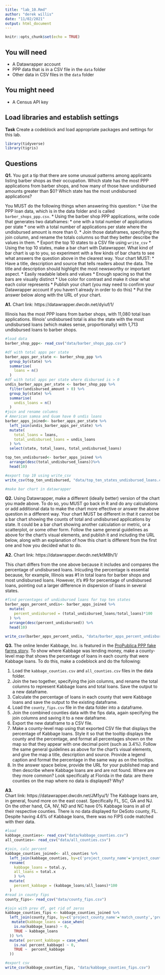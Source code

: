 ```yaml
---
title: "lab_10.Rmd"
author: "derek willis"
date: "11/02/2021"
output: html_document
---
```


```r
knitr::opts_chunk$set(echo = TRUE)
```

## You will need

* A Datawrapper account
* PPP data that is in a CSV file in the `data` folder
* Other data in CSV files in the `data` folder

## You might need

* A Census API key

## Load libraries and establish settings

**Task** Create a codeblock and load appropriate packages and settings for this lab.
```r
library(tidyverse)
library(tigris)
```
## Questions

**Q1.** You got a tip that there are some unusual patterns among applicants listing barber shops as their occupation. Which state has the most PPP applications from barber shops, and how many of those have undisbursed amounts greater than $0? Which state has the most undisbursed applications?

You MUST do the following things when answering this question:
* Use the PPP loan data, which is in the data folder and is called `barber_shops_ppp.csv`.
* Using the barber shop PPP applications, write code that generates two dataframes:
  * one with a total number of applications per state
  * one with a total number of applications per state where the undisbursed amount is more than 0.
* Join those dataframes, specifying the join column, and rename the totals columns so that they better describe the values in them.
* Export the top 10 states to a CSV file using `write_csv`
* Using the top 10 states, make a bar chart with Datawrapper. What kind of bar chart is up to you, so experiment with a few kinds of bar charts to see what answers the question above in the clearest way. Your chart MUST:
  * Have a title, description and source that tells readers about the data. The title and description should highlight the most newsworthy or important aspect.
  * Easily readable labels and values
  * Enough spacing so that the bars are visually distinct
  * Use color for contrast and make it clear what each color represents
* Publish your chart (you may need to confirm your Datawrapper account if you haven't already in order to do this)
* Put the answer below along with the URL of your chart.

**A1.**
Chart link: https://datawrapper.dwcdn.net/dyiuf/1/

Illinois has the most PPP loans from barber shops, with 11,080 total loan applications. Illinois' undisbursed total is also the state with the most undisbursed loans (which makes sense, proportionally) with 1,713 undisbursed loans to barber shops. 


```r
#load data
barber_shop_ppp<- read_csv("data/barber_shops_ppp.csv")

#df with total apps per state
barber_apps_per_state <- barber_shop_ppp %>% 
  group_by(state) %>% 
  summarise(
    loans = n()
  )
#df with total apps per state where disbursed is > 0 
undis_barber_apps_per_state <- barber_shop_ppp %>% 
  filter(undisbursed_amount > 0) %>% 
  group_by(state) %>% 
  summarise(
    undis_loans = n()
  )
#join and rename columns
# American samoa and Guam have 0 undis loans
barber_apps_joined<- barber_apps_per_state %>% 
  left_join(undis_barber_apps_per_state) %>% 
  mutate(
    total_loans = loans,
    total_undisbursed_loans = undis_loans
  ) %>% 
  select(state, total_loans, total_undisbursed_loans) 

top_ten_undisbursed<- barber_apps_joined %>% 
  arrange(desc(total_undisbursed_loans))%>% 
  head(10)

#export top 10 using write_csv
write_csv(top_ten_undisbursed, "data/top_ten_states_undisbursed_loans.csv")

#make bar chart in datawrapper 
```

**Q2.** Using Datawrapper, make a different (ideally better) version of the chart you made above. To do so, you MUST go back in R and do any calculations or add additional data to make the chart more effective or answer the above question in a different way. Your chart MUST be different in that it cannot be a bar chart showing the counts of total and undisbursed applications by state. It could be a bar chart showing another calculation or metric, or a scatterplot, or some other form. Follow the same general guidelines as above for the chart's visual elements, and publish it and including the URL below, along with an explanation of how this chart is different from the first one and how you decided what to do.

**A2.** 
Chart link: https://datawrapper.dwcdn.net/ktM8h/1/

This chart differs from the one above because it includes and compares the percentage of undisbursed loans. Inlcuding the percentage is essential because, for example, Illinois was #1 in total loans for barber shops and most undisbursed loans. However, it's #9 for percentage of undisbursed loans, pointing out a larger difference in dispersion of loans in several states. 
```r
#find percentages of undisbursed loans for top ten states
barber_apps_percent_undis<- barber_apps_joined %>% 
  mutate(
    percent_undisbursed = (total_undisbursed_loans/total_loans)*100
  ) %>% 
  arrange(desc(percent_undisbursed)) %>% 
  head(10)

write_csv(barber_apps_percent_undis, "data/barber_apps_percent_undisbursed.csv")

```
**Q3.** The online lender Kabbage, Inc. is featured in the [ProPublica PPP fake farms story](https://www.propublica.org/article/ppp-farms). To show where Kabbage was lending money, make a county-level map that shows the percentage of loans in each county that were Kabbage loans. To do this, make a codeblock and do the following:

1. Load the `kabbage_counties.csv` and `all_counties.csv` files in the data folder.
2. Join the two together, specifying the join columns, and rename the total columns to represent Kabbage loans and total loans. Save the output to a new dataframe.
3. Calculate the percentage of loans in each county that were Kabbage loans and save the output to the existing dataframe.
4. Load the `county_fips.csv` file in the data folder into a dataframe.
5. Join the combined counties data with the fips data, again specifying the join columns and saving it to a new dataframe.
6. Export the new dataframe to a CSV file.
7. Make a county-level map using that exported CSV file that displays the percentage of Kabbage loans. Style it so that the tooltip displays the county and the percentage, and format all percentages shown on the map so that they appear with one decimal point (such as 3.4%). Follow the same general guidelines as above for the chart's visual elements, and give the map a title, description and source. Provide a legend caption and format the percentage in the same way as on the tooltips.
8. In the answer space below, provide the URL for your published map and then describe where Kabbage loans are and are not found. Where are they more common? Look specifically at Florida in the data: are there counties on the map where no data is displayed? Why?

**A3.**  
Chart link: https://datawrapper.dwcdn.net/JM1yu/1/
The Kabbage loans are, in general, found more on the east coast. Specifically FL, SC, GA and NJ. On the other hand, CA, NV, ND and NC have 0% Kabbage loans in all of their respective counties. There is no data displayed for DeSoto county, FL. Despite having 4.6% of Kabbage loans, there was no FIPS code matched with their data.
```r
#load
kabbage_counties<- read_csv("data/kabbage_counties.csv")
all_counties<- read_csv("data/all_counties.csv")

#join, calc percent
kabbage_counties_joined<- all_counties %>% 
  left_join(kabbage_counties, by=c('project_county_name'='project_county_name','project_state'='project_state')) %>% 
  rename( 
    kabbage_loans = total.y,
    all_loans = total.x
    ) %>% 
  mutate(
    percent_kabbage = (kabbage_loans/all_loans)*100
  )
#read in county fips
county_fips<- read_csv("data/county_fips.csv")

#join with prev df, get rid of zeros
kabbage_counties_fips <- kabbage_counties_joined %>%
  left_join(county_fips, by=c('project_county_name'='match_county','project_state'='state')) %>% 
   mutate(kabbage_loans = case_when(
    is.na(kabbage_loans) ~ 0,
    TRUE ~ kabbage_loans
  )) %>% 
  mutate( percent_kabbage = case_when(
    is.na( percent_kabbage) ~ 0,
    TRUE ~  percent_kabbage
  ))

#export csv
write_csv(kabbage_counties_fips, "data/kabbage_counties_fips.csv")
```